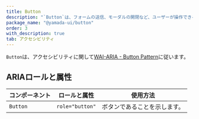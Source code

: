 ```yaml
---
title: Button
description: "`Button`は、フォームの送信、モーダルの開閉など、ユーザーが操作できるインタラクティブなコンポーネントです。"
package_name: "@yamada-ui/button"
order: 3
with_description: true
tab: アクセシビリティ
---
```


`Button`は、アクセシビリティに関して[WAI-ARIA - Button Pattern](https://www.w3.org/WAI/ARIA/apg/patterns/button/)に従います。

## ARIAロールと属性

| コンポーネント | ロールと属性    | 使用方法                     |
| -------------- | --------------- | ---------------------------- |
| `Button`       | `role="button"` | ボタンであることを示します。 |
